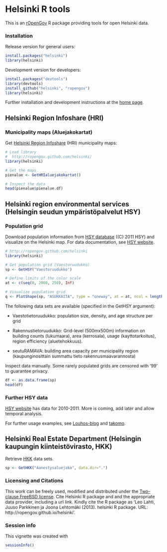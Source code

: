 <!--
%\VignetteEngine{knitr}
%\VignetteIndexEntry{An R Markdown Vignette made with knitr}
-->

Helsinki  R tools
===========

This is an [rOpenGov](http://ropengov.github.com/helsinki) R package
providing tools for open Helsinki data.


### Installation

Release version for general users:

```r
install.packages("helsinki")
library(helsinki)
```

Development version for developers:

```r
install.packages("devtools")
library(devtools)
install_github("helsinki", "ropengov")
library(helsinki)
```

Further installation and development instructions at the [home
page](http://ropengov.github.com/helsinki).

## Helsinki Region Infoshare (HRI)

### Municipality maps (Aluejakokartat)

Get [Helsinki Region Infoshare](http://www.hri.fi) (HRI) municipality maps:

```r
# Load library
#  http://ropengov.github.com/helsinki/
library(helsinki)

# Get the maps
pienalue <- GetHRIaluejakokartat()

# Inspect the data
head(pienalue$pienalue.df)
```


## Helsinki region environmental services (Helsingin seudun ympäristöpalvelut HSY)


### Population grid

Download population information from [HSY database](http://www.hsy.fi/seututieto/kaupunki/paikkatiedot/Sivut/Avoindata.aspx) ((C) 2011 HSY) and visualize on the Helsinki map. For data documentation, see [HSY website](http://www.hsy.fi/seututieto/Documents/Paikkatiedot/Tietokuvaukset_kaikki.pdf).


```r
# http://ropengov.github.com/helsinki
library(helsinki)

# Get population grid (Vaestoruudukko) 
sp <- GetHSY("Vaestoruudukko")  

# Define limits of the color scale
at <- c(seq(0, 2000, 250), Inf) 

# Visualize population grid
q <- PlotShape(sp, "ASUKKAITA", type = "oneway", at = at, ncol = length(at)) 
```

The following data sets are available (specified in the GetHSY argument):

 * Vaestotietoruudukko: population size, density, and age structure per grid

 * Rakennustietoruudukko: Grid-level (500mx500m) information on
   building counts (lukumaara), area (kerrosala), usage
   (kayttotarkoitus), region efficiency (aluetehokkuus).

 * seutuRAMAVA: building area capacity per municipality region
   (kaupunginosittain summattu tieto rakennusmaavarannosta)



Inspect data manually. Some rarely populated grids are censored with
'99' to guarantee privacy.

```r
df <- as.data.frame(sp)   
head(df)
```


### Further HSY data

[HSY website](http://www.hsy.fi/seututieto/kaupunki/paikkatiedot/Sivut/Avoindata.aspx) has data for 2010-2011. More is coming, add later and allow temporal analysis.

For further usage examples, see
[Louhos-blog](http://louhos.wordpress.com) and
[takomo](https://github.com/louhos/takomo/tree/master/Helsinki).


## Helsinki Real Estate Department (Helsingin kaupungin kiinteistövirasto, HKK)

Retrieve [HKK](http://kartta.hel.fi/avoindata/index.html) data sets.

```r
sp <- GetHKK("Aanestysaluejako", data.dir=".")
```



### Licensing and Citations

This work can be freely used, modified and distributed under the
[Two-clause FreeBSD
license](http://en.wikipedia.org/wiki/BSD\_licenses). Cite Helsinki R
package and and the appropriate data provider, including a url
link. Kindly cite the R package as 'Leo Lahti, Juuso Parkkinen ja
Joona Lehtomäki (2013). helsinki R package. URL:
http://ropengov.github.io/helsinki'.


### Session info


This vignette was created with

```r
sessionInfo()
```

